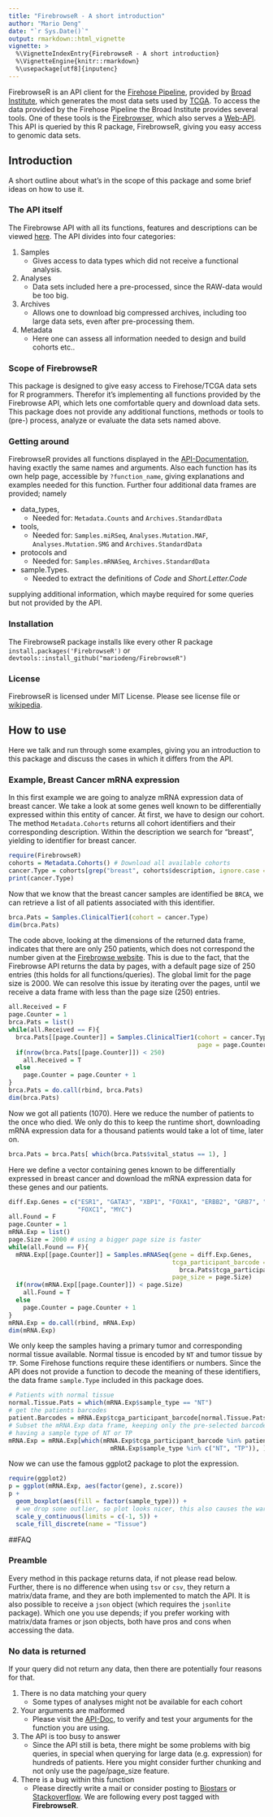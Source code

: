 ```yaml
---
title: "FirebrowseR - A short introduction"
author: "Mario Deng"
date: "`r Sys.Date()`"
output: rmarkdown::html_vignette
vignette: >
  %\VignetteIndexEntry{FirebrowseR - A short introduction}
  %\VignetteEngine{knitr::rmarkdown}
  %\usepackage[utf8]{inputenc}
---
```


FirebrowseR is an API client for the [Firehose Pipeline](http://gdac.broadinstitute.org/), provided by [Broad Institute](https://www.broadinstitute.org/), which generates the most data sets used by [TCGA](https://tcga-data.nci.nih.gov/tcga/). To access the data provided by the Firehose Pipeline the Broad Institute provides several tools. One of these tools is the [Firebrowser](http://firebrowse.org/), which also serves a [Web-API](http://firebrowse.org/api-docs/). This API is queried by this R package, FirebrowseR, giving you easy access to genomic data sets.

## Introduction
A short outline about what's in the scope of this package and some brief ideas on how to use it.

### The API itself
The Firebrowse API with all its functions, features and descriptions can be viewed [here](http://firebrowse.org/api-docs/). The API divides into four categories:

1. Samples
    * Gives access to data types which did not receive a functional analysis.
1. Analyses
    * Data sets included here a pre-processed, since the RAW-data would be too big.
1. Archives
    * Allows one to download big compressed archives, including too large data sets, even after pre-processing them.
1. Metadata
    * Here one can assess all information needed to design and build cohorts etc..

### Scope of FirebrowseR
This package is designed to give easy access to Firehose/TCGA data sets for R programmers. Therefor it's implementing all functions provided by the Firebrowse API, which lets one comfortable query and download data sets. This package does not provide any additional functions, methods or tools to (pre-) process, analyze or evaluate the data sets named above.

### Getting around
FirebrowseR provides all functions displayed in the [API-Documentation](http://firebrowse.org/api-docs/), having exactly the same names and arguments. Also each function has its own help page, accessible by `?function_name`, giving explanations and examples needed for this function. Further four additional data frames are provided; namely

* data_types,
    * Needed for: `Metadata.Counts` and `Archives.StandardData`
* tools,
    * Needed for: `Samples.miRSeq`, `Analyses.Mutation.MAF`,
    `Analyses.Mutation.SMG` and `Archives.StandardData`
* protocols and
    * Needed for: `Samples.mRNASeq`, `Archives.StandardData`
* sample.Types.
    * Needed to extract the definitions of _Code_ and _Short.Letter.Code_

supplying additional information, which maybe required for some queries but not provided by the API.

### Installation
The FirebrowseR package installs like every other R package `install.packages('FirebrowseR')` or `devtools::install_github("mariodeng/FirebrowseR")`

### License
FirebrowseR is licensed under MIT License. Please see license file or [wikipedia](https://en.wikipedia.org/wiki/MIT_License).

## How to use
Here we talk and run through some examples, giving you an introduction to this package and discuss the cases in which it differs from the API.

### Example, Breast Cancer mRNA expression
In this first example we are going to analyze mRNA expression data of breast cancer. We take a look at some genes well known to be differentially expressed within this entity of cancer.
At first, we have to design our cohort. The method `Metadata.Cohorts` returns all cohort identifiers and their corresponding description. Within the description we search for "breast", yielding to identifier for breast cancer.
```r
require(FirebrowseR)
cohorts = Metadata.Cohorts() # Download all available cohorts
cancer.Type = cohorts[grep("breast", cohorts$description, ignore.case = T), 1]
print(cancer.Type)
```

Now that we know that the breast cancer samples are identified be `BRCA`, we can retrieve a list of all patients associated with this identifier.
```r
brca.Pats = Samples.ClinicalTier1(cohort = cancer.Type)
dim(brca.Pats)
```

The code above, looking at the dimensions of the returned data frame, indicates that there are only 250 patients, which does not correspond the number given at the [Firebrowse website](http://firebrowse.org/). This is due to the fact, that the Firebrowse API returns the data by pages, with a default page size of 250 entries (this holds for all functions/queries). The global limit for the page size is 2000.
We can resolve this issue by iterating over the pages, until we receive a data frame with less than the page size (250) entries.
```r
all.Received = F
page.Counter = 1
brca.Pats = list()
while(all.Received == F){
  brca.Pats[[page.Counter]] = Samples.ClinicalTier1(cohort = cancer.Type,
                                                    page = page.Counter)
  if(nrow(brca.Pats[[page.Counter]]) < 250)
    all.Received = T
  else
    page.Counter = page.Counter + 1
}
brca.Pats = do.call(rbind, brca.Pats)
dim(brca.Pats)
```

Now we got all patients (1070).
Here we reduce the number of patients to the once who died. We only do this to keep the runtime short, downloading mRNA expression data for a thousand patients would take a lot of time, later on.
```r
brca.Pats = brca.Pats[ which(brca.Pats$vital_status == 1), ]
```
Here we define a vector containing genes known to be differentially expressed in breast cancer and download the mRNA expression data for these genes and our patients.
```r
diff.Exp.Genes = c("ESR1", "GATA3", "XBP1", "FOXA1", "ERBB2", "GRB7", "EGFR",
                   "FOXC1", "MYC")
all.Found = F
page.Counter = 1
mRNA.Exp = list()
page.Size = 2000 # using a bigger page size is faster
while(all.Found == F){
  mRNA.Exp[[page.Counter]] = Samples.mRNASeq(gene = diff.Exp.Genes,
                                             tcga_participant_barcode =
                                               brca.Pats$tcga_participant_barcode,
                                             page_size = page.Size)
  if(nrow(mRNA.Exp[[page.Counter]]) < page.Size)
    all.Found = T
  else
    page.Counter = page.Counter + 1
}
mRNA.Exp = do.call(rbind, mRNA.Exp)
dim(mRNA.Exp)
```

We only keep the samples having a primary tumor and corresponding normal tissue available. Normal tissue is encoded by `NT` and tumor tissue by `TP`. Some Firehose functions require these identifiers or numbers. Since the API does not provide a function to decode the meaning of these identifiers, the data frame `sample.Type` included in this package does.
```r
# Patients with normal tissue
normal.Tissue.Pats = which(mRNA.Exp$sample_type == "NT")
# get the patients barcodes
patient.Barcodes = mRNA.Exp$tcga_participant_barcode[normal.Tissue.Pats] 
# Subset the mRNA.Exp data frame, keeping only the pre-selected barcodes AND
# having a sample type of NT or TP
mRNA.Exp = mRNA.Exp[which(mRNA.Exp$tcga_participant_barcode %in% patient.Barcodes &
                            mRNA.Exp$sample_type %in% c("NT", "TP")), ]
```

Now we can use the famous ggplot2 package to plot the expression.
```r
require(ggplot2)
p = ggplot(mRNA.Exp, aes(factor(gene), z.score))
p +
  geom_boxplot(aes(fill = factor(sample_type))) +
  # we drop some outlier, so plot looks nicer, this also causes the warning
  scale_y_continuous(limits = c(-1, 5)) +
  scale_fill_discrete(name = "Tissue")
```

##FAQ

### Preamble
Every method in this package returns data, if not please read below. Further, there is no difference when using `tsv` or `csv`, they return a matrix/data frame, and they are both implemented to match the API. It is also possible to receive a `json` object (which requires the `jsonlite` package). Which one you use depends; if you prefer working with matrix/data frames or json objects, both have pros and cons when accessing the data.

### No data is returned
If your query did not return any data, then there are potentially four reasons for that.

1. There is no data matching your query
    * Some types of analyses might not be available for each cohort
1. Your arguments are malformed
    * Please visit the [API-Doc](http://firebrowse.org/api-docs/), to verify and test your arguments for the function you are using.
1. The API is too busy to answer
    * Since the API still is beta, there might be some problems with big queries, in special when querying for large data (e.g. expression) for hundreds of patients. Here you might consider further chunking and not only use the page/page_size feature.
1. There is a bug within this function
    * Please directly write a mail or consider posting to [Biostars](https://www.biostars.org/) or [Stackoverflow](https://stackoverflow.com/). We are following every post tagged with __FirebrowseR__.
